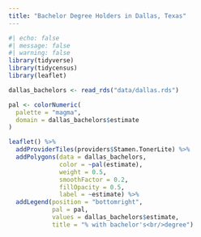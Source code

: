 ```yaml
---
title: "Bachelor Degree Holders in Dallas, Texas"
---
```



```r
#| echo: false
#| message: false
#| warning: false
library(tidyverse)
library(tidycensus)
library(leaflet)

dallas_bachelors <- read_rds("data/dallas.rds")

pal <- colorNumeric(
  palette = "magma",
  domain = dallas_bachelors$estimate
)

leaflet() %>%
  addProviderTiles(providers$Stamen.TonerLite) %>%
  addPolygons(data = dallas_bachelors,
              color = ~pal(estimate),
              weight = 0.5,
              smoothFactor = 0.2,
              fillOpacity = 0.5,
              label = ~estimate) %>%
  addLegend(position = "bottomright",
            pal = pal,
            values = dallas_bachelors$estimate,
            title = "% with bachelor's<br/>degree")
```
